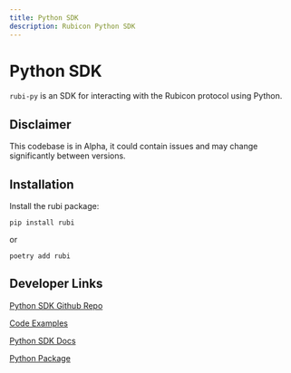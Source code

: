 ```yaml
---
title: Python SDK
description: Rubicon Python SDK
---
```


# Python SDK  

`rubi-py` is an SDK for interacting with the Rubicon protocol using Python.

## Disclaimer
This codebase is in Alpha, it could contain issues and may change significantly between versions.

## Installation
Install the rubi package:

```
pip install rubi
```

or 

```
poetry add rubi
```

## Developer Links

[Python SDK Github Repo](https://github.com/RubiconDeFi/rubi-py/)

[Code Examples](https://github.com/RubiconDeFi/rubi-py/tree/master/rubi/docs/examples/)

[Python SDK Docs](https://rubi.readthedocs.io/)

[Python Package](https://pypi.org/project/rubi/)
